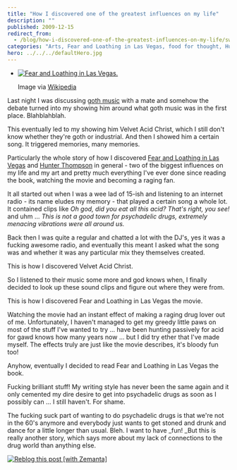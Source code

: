 ```yaml
---
title: "How I discovered one of the greatest influences on my life"
description: ""
published: 2009-12-15
redirect_from:
  - /blog/how-i-discovered-one-of-the-greatest-influences-on-my-life/swizec/982
categories: "Arts, Fear and Loathing in Las Vegas, food for thought, Hunter Thompson, life, Uncategorized"
hero: ../../../defaultHero.jpg
---
```


- [![Fear and Loathing in Las Vegas.](https://swizec.com/blog/wp-content/uploads/2009/12/300px-Fear_and_Loathing_in_Las_Vegas.jpg)](http://en.wikipedia.org/wiki/Image:Fear_and_Loathing_in_Las_Vegas.jpg)

  Image via [Wikipedia](http://en.wikipedia.org/wiki/Image:Fear_and_Loathing_in_Las_Vegas.jpg)

Last night I was discussing [goth music](http://en.wikipedia.org/wiki/Gothic_rock "Gothic rock") with a mate and somehow the debate turned into my showing him around what goth music was in the first place. Blahblahblah.

This eventually led to my showing him Velvet Acid Christ, which I still don't know whether they're goth or industrial. And then I showed him a certain song. It triggered memories, many memories.

Particularly the whole story of how I discovered [Fear and Loathing in Las Vegas](http://en.wikipedia.org/wiki/Fear_and_Loathing_in_Las_Vegas "Fear and Loathing in Las Vegas") and [Hunter Thompson](http://en.wikipedia.org/wiki/Hunter_S._Thompson "Hunter S. Thompson") in general - two of the biggest influences on my life and my art and pretty much everything I've ever done since reading the book, watching the movie and becoming a raging fan.

It all started out when I was a wee lad of 15-ish and listening to an internet radio - its name eludes my memory - that played a certain song a whole lot. It contained clips like _Oh god, did you eat all this acid? That's right, you see!_ and uhm ... _This is not a good town for psychadelic drugs, extremely menacing vibrations were all around us._

Back then I was quite a regular and chatted a lot with the DJ's, yes it was a fucking awesome radio, and eventually this meant I asked what the song was and whether it was any particular mix they themselves created.

This is how I discovered Velvet Acid Christ.

So I listened to their music some more and god knows when, I finally decided to look up these sound clips and figure out where they were from.

This is how I discovered Fear and Loathing in Las Vegas the movie.

Watching the movie had an instant effect of making a raging drug lover out of me. Unfortunately, I haven't managed to get my greedy little paws on most of the stuff I've wanted to try ... have been hunting passively for acid for gawd knows how many years now ... but I did try ether that I've made myself. The effects truly are just like the movie describes, it's bloody fun too!

Anyhow, eventually I decided to read Fear and Loathing in Las Vegas the book.

Fucking brilliant stuff! My writing style has never been the same again and it only cemented my dire desire to get into psychadelic drugs as soon as I possibly can ... I still haven't. For shame.

The fucking suck part of wanting to do psychadelic drugs is that we're not in the 60's anymore and everybody just wants to get stoned and drunk and dance for a little longer than usual. Bleh. I want to have \_fun! \_But this is really another story, which says more about my lack of connections to the drug world than anything else.

[![Reblog this post [with Zemanta]](https://img.zemanta.com/reblog_e.png?x-id=e3980dd6-72e8-4553-a085-5ee0f56a6451)](http://reblog.zemanta.com/zemified/e3980dd6-72e8-4553-a085-5ee0f56a6451/ "Reblog this post [with Zemanta]")
